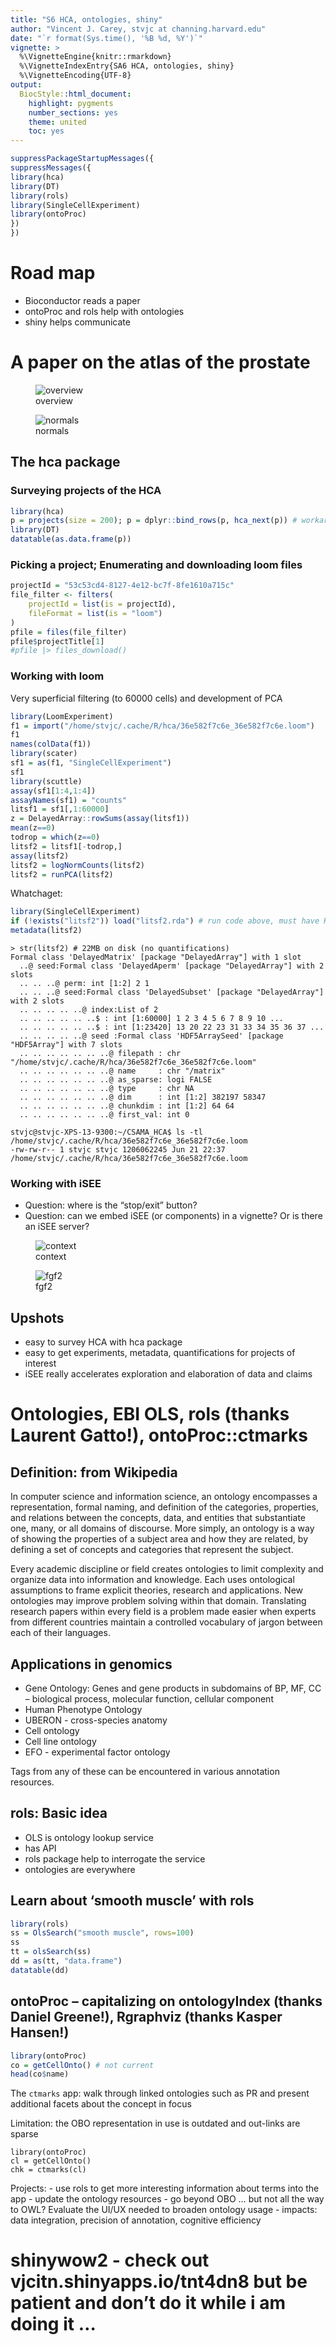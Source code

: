 ```yaml
---
title: "S6 HCA, ontologies, shiny"
author: "Vincent J. Carey, stvjc at channing.harvard.edu"
date: "`r format(Sys.time(), '%B %d, %Y')`"
vignette: >
  %\VignetteEngine{knitr::rmarkdown}
  %\VignetteIndexEntry{SA6 HCA, ontologies, shiny}
  %\VignetteEncoding{UTF-8}
output:
  BiocStyle::html_document:
    highlight: pygments
    number_sections: yes
    theme: united
    toc: yes
---
```


```r
suppressPackageStartupMessages({
suppressMessages({
library(hca)
library(DT)
library(rols)
library(SingleCellExperiment)
library(ontoProc)
})
})
```

# Road map

- Bioconductor reads a paper
- ontoProc and rols help with ontologies
- shiny helps communicate

# A paper on the atlas of the prostate

![overview](prostOv.jpg)

![normals](3normals.jpg)

## The hca package

### Surveying projects of the HCA

```r
library(hca)
p = projects(size = 200); p = dplyr::bind_rows(p, hca_next(p)) # workaround bug upstream to 1.4.0
library(DT)
datatable(as.data.frame(p))
```

### Picking a project; Enumerating and downloading loom files

```r
projectId = "53c53cd4-8127-4e12-bc7f-8fe1610a715c"
file_filter <- filters(
    projectId = list(is = projectId),
    fileFormat = list(is = "loom")
)
pfile = files(file_filter)
pfile$projectTitle[1]
#pfile |> files_download()
```

### Working with loom

Very superficial filtering (to 60000 cells) and
development of PCA

```r
library(LoomExperiment)
f1 = import("/home/stvjc/.cache/R/hca/36e582f7c6e_36e582f7c6e.loom")
f1
names(colData(f1))
library(scater)
sf1 = as(f1, "SingleCellExperiment")
sf1
library(scuttle)
assay(sf1[1:4,1:4])
assayNames(sf1) = "counts"
litsf1 = sf1[,1:60000]
z = DelayedArray::rowSums(assay(litsf1))
mean(z==0)
todrop = which(z==0)
litsf2 = litsf1[-todrop,]
assay(litsf2)
litsf2 = logNormCounts(litsf2)
litsf2 = runPCA(litsf2)
```

Whatchaget:
```r
library(SingleCellExperiment)
if (!exists("litsf2")) load("litsf2.rda") # run code above, must have HDF5 in cache
metadata(litsf2)
```

```
> str(litsf2) # 22MB on disk (no quantifications)
Formal class 'DelayedMatrix' [package "DelayedArray"] with 1 slot
  ..@ seed:Formal class 'DelayedAperm' [package "DelayedArray"] with 2 slots
  .. .. ..@ perm: int [1:2] 2 1
  .. .. ..@ seed:Formal class 'DelayedSubset' [package "DelayedArray"] with 2 slots
  .. .. .. .. ..@ index:List of 2
  .. .. .. .. .. ..$ : int [1:60000] 1 2 3 4 5 6 7 8 9 10 ...
  .. .. .. .. .. ..$ : int [1:23420] 13 20 22 23 31 33 34 35 36 37 ...
  .. .. .. .. ..@ seed :Formal class 'HDF5ArraySeed' [package "HDF5Array"] with 7 slots
  .. .. .. .. .. .. ..@ filepath : chr "/home/stvjc/.cache/R/hca/36e582f7c6e_36e582f7c6e.loom"
  .. .. .. .. .. .. ..@ name     : chr "/matrix"
  .. .. .. .. .. .. ..@ as_sparse: logi FALSE
  .. .. .. .. .. .. ..@ type     : chr NA
  .. .. .. .. .. .. ..@ dim      : int [1:2] 382197 58347
  .. .. .. .. .. .. ..@ chunkdim : int [1:2] 64 64
  .. .. .. .. .. .. ..@ first_val: int 0
```

```
stvjc@stvjc-XPS-13-9300:~/CSAMA_HCA$ ls -tl /home/stvjc/.cache/R/hca/36e582f7c6e_36e582f7c6e.loom
-rw-rw-r-- 1 stvjc stvjc 1206062245 Jun 21 22:37 /home/stvjc/.cache/R/hca/36e582f7c6e_36e582f7c6e.loom
```


### Working with iSEE

- Question: where is the "stop/exit" button?
- Question: can we embed iSEE (or components) in a vignette?  Or is there an iSEE server?

![context](isee2.jpg)

![fgf2](isee1.jpg)

## Upshots

- easy to survey HCA with hca package
- easy to get experiments, metadata, quantifications for projects of interest
- iSEE really accelerates exploration and elaboration of data and claims

# Ontologies, EBI OLS, rols (thanks Laurent Gatto!), ontoProc::ctmarks

## Definition: from Wikipedia

In computer science and information science, an ontology encompasses a representation, formal naming, and definition of the categories, properties, and relations between the concepts, data, and entities that substantiate one, many, or all domains of discourse. More simply, an ontology is a way of showing the properties of a subject area and how they are related, by defining a set of concepts and categories that represent the subject.

Every academic discipline or field creates ontologies to limit complexity and organize data into information and knowledge. Each uses ontological assumptions to frame explicit theories, research and applications. New ontologies may improve problem solving within that domain. Translating research papers within every field is a problem made easier when experts from different countries maintain a controlled vocabulary of jargon between each of their languages.

## Applications in genomics

- Gene Ontology: Genes and gene products in subdomains of BP, MF, CC -- biological process, molecular
function, cellular component
- Human Phenotype Ontology
- UBERON - cross-species anatomy
- Cell ontology
- Cell line ontology
- EFO - experimental factor ontology

Tags from any of these can be encountered in various annotation resources.

## rols: Basic idea

- OLS is ontology lookup service
- has API
- rols package help to interrogate the service
- ontologies are everywhere

## Learn about 'smooth muscle' with rols

```r
library(rols)
ss = OlsSearch("smooth muscle", rows=100)
ss
tt = olsSearch(ss)
dd = as(tt, "data.frame")
datatable(dd)
```

## ontoProc -- capitalizing on ontologyIndex (thanks Daniel Greene!), Rgraphviz (thanks Kasper Hansen!)

```r
library(ontoProc)
co = getCellOnto() # not current
head(co$name)
```

The `ctmarks` app: walk through linked ontologies such as PR and present additional facets
about the concept in focus

Limitation: the OBO representation in use is outdated and out-links are sparse

```
library(ontoProc)
cl = getCellOnto()
chk = ctmarks(cl)
```

Projects: 
- use rols to get more interesting information about terms into the app
- update the ontology resources
- go beyond OBO ... but not all the way to OWL?  Evaluate the UI/UX needed to broaden ontology usage
- impacts: data integration, precision of annotation, cognitive efficiency

# shinywow2 - check out vjcitn.shinyapps.io/tnt4dn8 but be patient and don't do it while i am doing it ...
